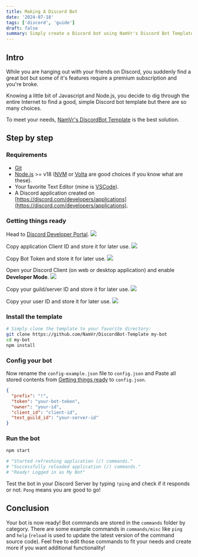 ```yaml
---
title: Making A Discord Bot
date: '2024-07-18'
tags: ['discord', 'guide']
draft: false
summary: Simply create a Discord bot using NamVr's Discord Bot Template.
---
```


## Intro

While you are hanging out with your friends on Discord, you suddenly find a great bot but some of it's features require a premium subscription and you're broke.

Knowing a little bit of Javascript and Node.js, you decide to dig through the entire Internet to find a good, simple Discord bot template but there are so many choices.

To meet your needs, [NamVr's DiscordBot Template](https://github.com/NamVr/DiscordBot-Template) is the best solution.

## Step by step

### Requirements

- [Git](https://git-scm.com/)
- [Node.js](https://nodejs.org/) >= v18 ([NVM](https://github.com/nvm-sh/nvm) or [Volta](https://volta.sh/) are good choices if you know what are these).
- Your favorite Text Editor (mine is [VSCode](https://code.visualstudio.com/)).
- A Discord application created on [https://discord.com/developers/applications](https://discord.com/developers/applications).

### Getting things ready

Head to [Discord Developer Portal](https://discord.com/developers/applications).
![](https://i.imgur.com/HlIa5D1.png)

Copy application Client ID and store it for later use.
![](https://i.imgur.com/qNnCsLq.png)

Copy Bot Token and store it for later use.
![](https://i.imgur.com/cAMS4SX.png)

Open your Discord Client (on web or desktop application) and enable **Developer Mode**.
![](https://i.imgur.com/MSOriEI.png)

Copy your guild/server ID and store it for later use.
![](https://i.imgur.com/2eImilf.png)

Copy your user ID and store it for later use.
![](https://i.imgur.com/ZvPaF79.png)

### Install the template

```bash
# Simply clone the template to your favorite directory:
git clone https://github.com/NamVr/DiscordBot-Template my-bot
cd my-bot
npm install
```

### Config your bot

Now rename the `config-example.json` file to `config.json` and Paste all stored contents from [Getting things ready](#getting-things-ready) to `config.json`.

```json
{
  "prefix": "!",
  "token": "your-bot-token",
  "owner": "your-id",
  "client_id": "client-id",
  "test_guild_id": "your-server-id"
}
```

### Run the bot

```bash
npm start

# "Started refreshing application (/) commands."
# "Successfully reloaded application (/) commands."
# "Ready! Logged in as My Bot"
```

Test the bot in your Discord Server by typing `!ping` and check if it responds or not. `Pong` means you are good to go!

## Conclusion

Your bot is now ready! Bot commands are stored in the `commands` folder by category. There are some example commands in `commands/misc` like `ping` and `help` (`reload` is used to update the latest version of the command source code). Feel free to edit those commands to fit your needs and create more if you want additional functionality!
